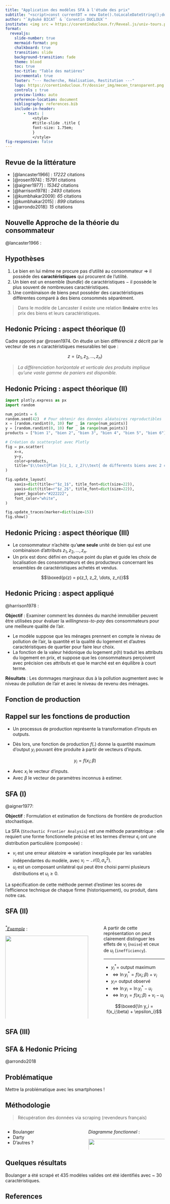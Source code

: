```yaml
---
title: "Application des modèles SFA à l'étude des prix"
subtitle: "<script>const currentDT = new Date().toLocaleDateString();document.write(currentDT);</script>"
author: "`Aybuké BICAT` & `Corentin DUCLOUX`"
institute: <img src = https://corentinducloux.fr/Reveal.js/univ-tours.png width="70%">
format: 
  revealjs:
    slide-number: true
    mermaid-format: png
    chalkboard: true
    transition: slide
    background-transition: fade
    theme: blood
    toc: true
    toc-title: "Table des matières"
    incremental: true   
    footer: "--- Recherche, Réalisation, Restitution ---"
    logo: https://corentinducloux.fr/dossier_img/mecen_transparent.png
    controls : true
    preview-links: auto
    reference-location: document
    bibliography: references.bib
    include-in-header:
        - text: |
            <style>
            #title-slide .title {
            font-size: 1.75em;
            }
            </style>
fig-responsive: false
---
```


## Revue de la littérature

- [@lancaster1966] : *17222* citations
- [@rosen1974] :  *15791* citations
- [@aigner1977] : *15342* citations
- [@harrison1978] : *2493* citations
- [@kumbhakar2009]: *65* citations
- [@kumbhakar2015] : *899* citations
- [@arrondo2018]: *15* citations

## Nouvelle Approche de la théorie du consommateur {.smaller}

@lancaster1966 :

:::{.fragment .fade-in}
:::{.callout-tip}

## Hypothèses

1. Le bien en lui même ne procure pas d'utilité au consommateur $\Rightarrow$ il possède des **caractéristiques** qui procurent de l'utilité.
2. Un bien est un ensemble (*bundle*) de caractéristiques $-$ il possède le plus souvent de nombreuses caractéristiques.
3. Une combinaison de biens peut posséder des caractéristiques différentes comparé à des biens consommés séparément.

:::
:::

> Dans le modèle de Lancaster il existe une relation **linéaire** entre les prix des biens et leurs caractéristiques.

## Hedonic Pricing : aspect théorique (I)

Cadre apporté par @rosen1974. On étudie un bien différencié $z$ décrit par le vecteur de ses $n$ caractéristiques mesurables tel que : 

:::{.fragment .fade-in}
$$z = (z_1, z_2, \dots, z_n)$$ 
:::

:::{.fragment .fade-in}
> *La différenciation horizontale et verticale des produits implique qu'une vaste gamme de paniers est disponible.*
:::

## Hedonic Pricing : aspect théorique (II)

```python
import plotly.express as px
import random

num_points = 6
random.seed(42)  # Pour obtenir des données aléatoires reproductibles
x = [random.randint(0, 10) for _ in range(num_points)]
y = [random.randint(0, 10) for _ in range(num_points)]
products = ["bien 1", "bien 2", "bien 3", "bien 4", "bien 5", "bien 6"]

# Création du scatterplot avec Plotly
fig = px.scatter(
    x=x,
    y=y,
    color=products,
    title="$\\text{Plan }(z_1, z_2)\\text{ de differents biens avec 2 caracteristiques.}$",
)

fig.update_layout(
    xaxis=dict(title=r"$z_1$", title_font=dict(size=22)),
    yaxis=dict(title=r"$z_2$", title_font=dict(size=22)),
    paper_bgcolor="#222222",
    font_color="white",
)

fig.update_traces(marker=dict(size=15))
fig.show()
```

## Hedonic Pricing : aspect théorique (III)

- Le consommateur n'achète qu'**une seule** unité de bien qui est une combinaison d'attributs $z_1, z_2, \dots, z_n$.
- Un prix est donc défini en chaque point du plan et guide les choix de localisation des consommateurs et des producteurs concernant les ensembles de caractéristiques achetés et vendus.

:::{.fragment .fade-in}
$$\boxed{p(z) = p(z_1, z_2, \dots, z_n)}$$
:::


## Hedonic Pricing : aspect appliqué {.smaller}

@harrison1978 :

**Objectif** : Examiner comment les données du marché immobilier peuvent être utilisées pour évaluer la *willingness-to-pay* des consommateurs pour une meilleure qualité de l'air.

- Le modèle suppose que les ménages prennent en compte le niveau de pollution de l'air, la quantité et la qualité du logement et d'autres caractéristiques de quartier pour faire leur choix.
- La fonction de la valeur hédonique du logement $p(h)$ traduit les attributs du logement en prix, et suppose que les consommateurs perçoivent avec précision ces attributs et que le marché est en équilibre à court terme.

:::{.fragment .fade-in}
**Résultats** : Les dommages marginaux dus à la pollution augmentent avec le niveau de pollution de l'air et avec le niveau de revenu des ménages.
:::

## Fonction de production

:::{.callout-tip}

## Rappel sur les fonctions de production

- Un processus de production représente la transformation d'inputs en outputs.

- Dès lors, une fonction de production $f(.)$ donne la
quantité maximum d’output $y_i$ pouvant être produite à partir de vecteurs d'inputs.

:::

:::{.fragment .fade-in}
$$y_i = f(x_i; \beta)$$
:::

- Avec $x_i$ le vecteur d'inputs.
- Avec $\beta$ le vecteur de paramètres inconnus à estimer.

## SFA (I) {.smaller}

@aigner1977:

**Objectif** : Formulation et estimation de fonctions de frontière de production stochastique.

La SFA (`Stochastic Frontier Analysis`) est une méthode paramétrique : elle requiert une forme fonctionnelle précise et les termes d'erreur $\epsilon_i$ ont une distribution particulière (composée) :

- $v_i$ est une erreur aléatoire $\Rightarrow$ variation inexpliquée par les variables indépendantes du modèle, avec $v_i \sim \mathcal{N}(0, \sigma^2_v)$.
- $u_i$ est un composant unilatéral qui peut être choisi parmi plusieurs distributions et $u_i \geq 0$. 

La spécification de cette méthode permet d’estimer les scores de l’efficience technique de chaque firme (historiquement), ou produit, dans notre cas.

## SFA (II) {.smaller}

:::: {.columns}

::: {.column width="60%"}
*<u>$^*$Exemple</u>* : 

![](imgs/stochastic_image.jpeg){width=95%}

$*$ Droits d'auteur : [Lutz Bornmann](https://www.researchgate.net/profile/Lutz-Bornmann)
:::

::: {.column width="40%"}
A partir de cette représentation on peut clairement distinguer les effets de $v_i$ (`noise`) et ceux de $u_i$ (`inefficiency`).

***

- $y_i^*=$ output maximum
- $\Leftrightarrow \ln y_i^* = f(x_i;\beta) + v_i$
- $y_i =$ output observé
- $\Leftrightarrow \ln y_i = \ln y_i^* -u_i$
- $\Leftrightarrow \ln y_i = f(x_i;\beta) + v_i -u_i$

:::{.fragment} 
$$\boxed{\ln y_i = f(x_i;\beta) + \epsilon_i}$$
:::

:::

::::

## SFA (III) {.smaller}

## SFA & Hedonic Pricing

@arrondo2018


## Problématique

Mettre la problématique avec les smartphones ! 


## Méthodologie

> Récupération des données via scraping (revendeurs français)

:::: {.columns}

::: {.column width="50%"}

- Boulanger
- Darty
- D'autres ?

:::

::: {.column width="50%"}

*Diagramme fonctionnel* :

![](imgs/diagram.png){width=175%}

:::
::::

## Quelques résultats

Boulanger a été scrapé et 435 modèles valides ont été identifiés avec ~ 30 caractéristiques.

## References
